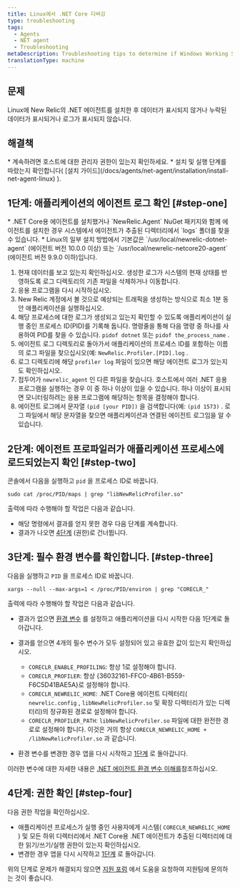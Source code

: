 ```yaml
---
title: Linux에서 .NET Core 디버깅
type: troubleshooting
tags:
  - Agents
  - NET agent
  - Troubleshooting
metaDescription: Troubleshooting tips to determine if Windows Working Set memory usage is a concern after you install New Relic's .NET agent for your app.
translationType: machine
---
```


## 문제

Linux에 New Relic의 .NET 에이전트를 설치한 후 데이터가 표시되지 않거나 누락된 데이터가 표시되거나 로그가 표시되지 않습니다.

## 해결책

<Callout variant="important">
  * 계속하려면 호스트에 대한 관리자 권한이 있는지 확인하세요.
  * 설치 및 실행 단계를 따랐는지 확인합니다( [설치 가이드](/docs/agents/net-agent/installation/install-net-agent-linux) ).
</Callout>

## 1단계: 애플리케이션의 에이전트 로그 확인 [#step-one]

<Callout variant="tip">
  * .NET Core용 에이전트를 설치했거나 `NewRelic.Agent` NuGet 패키지와 함께 에이전트를 설치한 경우 시스템에서 에이전트가 추출된 디렉터리에서 `logs` 폴더를 찾을 수 있습니다.
  * Linux의 일부 설치 방법에서 기본값은 `/usr/local/newrelic-dotnet-agent` (에이전트 버전 10.0.0 이상) 또는 `/usr/local/newrelic-netcore20-agent` (에이전트 버전 9.9.0 이하)입니다.
</Callout>

1. 현재 데이터를 보고 있는지 확인하십시오. 생성한 로그가 시스템의 현재 상태를 반영하도록 로그 디렉토리의 기존 파일을 삭제하거나 이동합니다.
2. 응용 프로그램을 다시 시작하십시오.
3. New Relic 계정에서 볼 것으로 예상되는 트래픽을 생성하는 방식으로 최소 1분 동안 애플리케이션을 실행하십시오.
4. 해당 프로세스에 대한 로그가 생성되고 있는지 확인할 수 있도록 애플리케이션이 실행 중인 프로세스 ID(PID)를 기록해 둡니다. 명령줄을 통해 다음 명령 중 하나를 사용하여 PID를 찾을 수 있습니다. `pidof dotnet` 또는 `pidof the_process_name` .
5. 에이전트 로그 디렉토리로 돌아가서 애플리케이션의 프로세스 ID를 포함하는 이름의 로그 파일을 찾으십시오(예: `NewRelic.Profiler.[PID].log` .
6. 로그 디렉토리에 해당 `profiler log` 파일이 있으면 해당 에이전트 로그가 있는지도 확인하십시오.
7. 접두어가 `newrelic_agent` 인 다른 파일을 찾습니다. 호스트에서 여러 .NET 응용 프로그램을 실행하는 경우 이 중 하나 이상이 있을 수 있습니다. 하나 이상이 표시되면 모니터링하려는 응용 프로그램에 해당하는 항목을 결정해야 합니다.
8. 에이전트 로그에서 문자열 `(pid [your PID])` 을 검색합니다(예: `(pid 1573)` . 로그 파일에서 해당 문자열을 찾으면 애플리케이션과 연결된 에이전트 로그임을 알 수 있습니다.

## 2단계: 에이전트 프로파일러가 애플리케이션 프로세스에 로드되었는지 확인 [#step-two]

콘솔에서 다음을 실행하고 `pid` 을 프로세스 ID로 바꿉니다.

```
sudo cat /proc/PID/maps | grep "libNewRelicProfiler.so"
```

출력에 따라 수행해야 할 작업은 다음과 같습니다.

* 해당 명령에서 결과를 얻지 못한 경우 다음 단계를 계속합니다.
* 결과가 나오면 [4단계](#step-four) (권한)로 건너뜁니다.

## 3단계: 필수 환경 변수를 확인합니다. [#step-three]

다음을 실행하고 `PID` 을 프로세스 ID로 바꿉니다.

```
xargs --null --max-args=1 < /proc/PID/environ | grep "CORECLR_"
```

출력에 따라 수행해야 할 작업은 다음과 같습니다.

* 결과가 없으면 [환경 변수](https://discuss.newrelic.com/t/relic-solution-net-core-agent-required-environment-variables/68972) 를 설정하고 애플리케이션을 다시 시작한 다음 1단계로 돌아갑니다.

* 결과를 얻으면 4개의 필수 변수가 모두 설정되어 있고 유효한 값이 있는지 확인하십시오.

  * `CORECLR_ENABLE_PROFILING`: 항상 1로 설정해야 합니다.
  * `CORECLR_PROFILER`: 항상 &#x7B;36032161-FFC0-4B61-B559-F6C5D41BAE5A}로 설정해야 합니다.
  * `CORECLR_NEWRELIC_HOME`: .NET Core용 에이전트 디렉터리( `newrelic.config` , `libNewRelicProfiler.so` 및 확장 디렉터리가 있는 디렉터리)의 정규화된 경로로 설정해야 합니다.
  * `CORECLR_PROFILER_PATH`: `libNewRelicProfiler.so` 파일에 대한 완전한 경로로 설정해야 합니다. 이것은 거의 항상 `CORECLR_NEWRELIC_HOME + /libNewRelicProfiler.so` 과 같습니다.

* 환경 변수를 변경한 경우 앱을 다시 시작하고 [1단계](#step-one) 로 돌아갑니다.

이러한 변수에 대한 자세한 내용은 [.NET 에이전트 환경 변수 이해를](/docs/apm/agents/net-agent/other-installation/understanding-net-agent-environment-variables/)참조하십시오.

## 4단계: 권한 확인 [#step-four]

다음 권한 작업을 확인하십시오.

* 애플리케이션 프로세스가 실행 중인 사용자에게 시스템( `CORECLR_NEWRELIC_HOME` ) 및 모든 하위 디렉터리에서 .NET Core용 .NET 에이전트가 추출된 디렉터리에 대한 읽기/쓰기/실행 권한이 있는지 확인하십시오.
* 변경한 경우 앱을 다시 시작하고 [1단계](#step-one) 로 돌아갑니다.

위의 단계로 문제가 해결되지 않으면 [지원 포럼](https://discuss.newrelic.com/) 에서 도움을 요청하여 지원팀에 문의하는 것이 좋습니다.